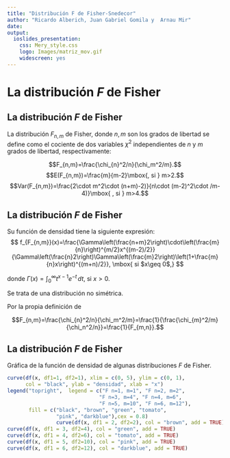 ```yaml
---
title: "Distribución F de Fisher-Snedecor"
author: "Ricardo Alberich, Juan Gabriel Gomila y  Arnau Mir"
date: 
output: 
  ioslides_presentation:
    css: Mery_style.css
    logo: Images/matriz_mov.gif
    widescreen: yes
---
```



# La distribución $F$ de Fisher

## La distribución $F$ de Fisher

La distribución $F_{n,m}$ de Fisher, donde $n,m$ son los grados de libertad se define como el cociente de dos variables $\chi^2$ independientes de $n$ y $m$ grados de libertad, respectivamente:


$$F_{n,m}=\frac{\chi_{n}^2/n}{\chi_m^2/m}.$$
$$E(F_{n,m})=\frac{m}{m-2}\mbox{,  si } m>2.$$
$$Var(F_{n,m})=\frac{2\cdot m^2\cdot (n+m)-2)}{n\cdot (m-2)^2\cdot /m-4)}\mbox{ , si } m>4.$$





## La distribución $F$ de Fisher


Su función de densidad tiene la siguiente expresión:
$$
f_{F_{n,m}}(x)=\frac{\Gamma\left(\frac{n+m}2\right)\cdot\left(\frac{m}{n}\right)^{m/2}x^{(m-2)/2}}
{\Gamma\left(\frac{n}2\right)\Gamma\left(\frac{m}2\right)\left(1+\frac{m}{n}x\right)^{(m+n)/2}},
\mbox{ si $x\geq 0$,}
$$

donde $\Gamma(x)=\int_0^{\infty} t^{x-1}e^{-t}\, dt,$ si $x> 0$.

Se trata de una distribución no simétrica.



Por la propia definición de 

$$F_{n,m}=\frac{\chi_{n}^2/n}{\chi_m^2/m}=\frac{1}{\frac{\chi_{m}^2/m}{\chi_n^2/n}}=\frac{1}{F_{m,n}}.$$

## La distribución $F$ de Fisher

Gráfica de la función de densidad de algunas distribuciones $F$ de Fisher.



```r
curve(df(x, df1=1, df2=1), xlim = c(0, 5), ylim = c(0, 1),
      col = "black", ylab = "densidad", xlab = "x")
legend("topright",  legend = c("F n=1, m=1", "F n=2, m=2",
                              "F n=3, m=4", "F n=4, m=6",
                              "F n=5, m=10", "F n=6, m=12"),
       fill = c("black", "brown", "green", "tomato", 
                "pink", "darkblue"),cex = 0.8)
                curve(df(x, df1 = 2, df2=2), col = "brown", add = TRUE)
curve(df(x, df1 = 3, df2=4), col = "green", add = TRUE)
curve(df(x, df1 = 4, df2=6), col = "tomato", add = TRUE)
curve(df(x, df1 = 5, df2=10), col = "pink", add = TRUE)
curve(df(x, df1 = 6, df2=12), col = "darkblue", add = TRUE)
```



